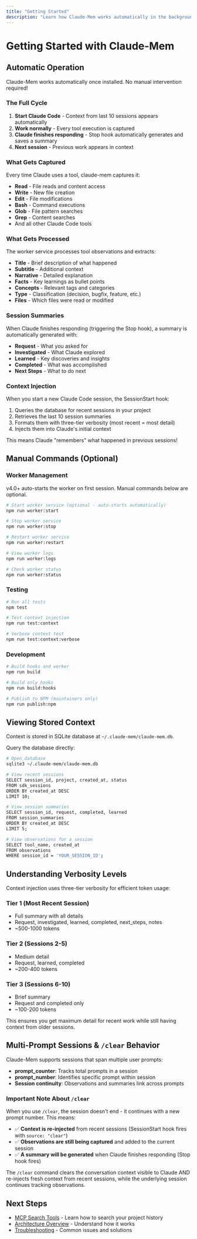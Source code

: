 ```yaml
---
title: "Getting Started"
description: "Learn how Claude-Mem works automatically in the background"
---
```


# Getting Started with Claude-Mem

## Automatic Operation

Claude-Mem works automatically once installed. No manual intervention required!

### The Full Cycle

1. **Start Claude Code** - Context from last 10 sessions appears automatically
2. **Work normally** - Every tool execution is captured
3. **Claude finishes responding** - Stop hook automatically generates and saves a summary
4. **Next session** - Previous work appears in context

### What Gets Captured

Every time Claude uses a tool, claude-mem captures it:

- **Read** - File reads and content access
- **Write** - New file creation
- **Edit** - File modifications
- **Bash** - Command executions
- **Glob** - File pattern searches
- **Grep** - Content searches
- And all other Claude Code tools

### What Gets Processed

The worker service processes tool observations and extracts:

- **Title** - Brief description of what happened
- **Subtitle** - Additional context
- **Narrative** - Detailed explanation
- **Facts** - Key learnings as bullet points
- **Concepts** - Relevant tags and categories
- **Type** - Classification (decision, bugfix, feature, etc.)
- **Files** - Which files were read or modified

### Session Summaries

When Claude finishes responding (triggering the Stop hook), a summary is automatically generated with:

- **Request** - What you asked for
- **Investigated** - What Claude explored
- **Learned** - Key discoveries and insights
- **Completed** - What was accomplished
- **Next Steps** - What to do next

### Context Injection

When you start a new Claude Code session, the SessionStart hook:

1. Queries the database for recent sessions in your project
2. Retrieves the last 10 session summaries
3. Formats them with three-tier verbosity (most recent = most detail)
4. Injects them into Claude's initial context

This means Claude "remembers" what happened in previous sessions!

## Manual Commands (Optional)

### Worker Management

v4.0+ auto-starts the worker on first session. Manual commands below are optional.

```bash
# Start worker service (optional - auto-starts automatically)
npm run worker:start

# Stop worker service
npm run worker:stop

# Restart worker service
npm run worker:restart

# View worker logs
npm run worker:logs

# Check worker status
npm run worker:status
```

### Testing

```bash
# Run all tests
npm test

# Test context injection
npm run test:context

# Verbose context test
npm run test:context:verbose
```

### Development

```bash
# Build hooks and worker
npm run build

# Build only hooks
npm run build:hooks

# Publish to NPM (maintainers only)
npm run publish:npm
```

## Viewing Stored Context

Context is stored in SQLite database at `~/.claude-mem/claude-mem.db`.

Query the database directly:

```bash
# Open database
sqlite3 ~/.claude-mem/claude-mem.db

# View recent sessions
SELECT session_id, project, created_at, status
FROM sdk_sessions
ORDER BY created_at DESC
LIMIT 10;

# View session summaries
SELECT session_id, request, completed, learned
FROM session_summaries
ORDER BY created_at DESC
LIMIT 5;

# View observations for a session
SELECT tool_name, created_at
FROM observations
WHERE session_id = 'YOUR_SESSION_ID';
```

## Understanding Verbosity Levels

Context injection uses three-tier verbosity for efficient token usage:

### Tier 1 (Most Recent Session)
- Full summary with all details
- Request, investigated, learned, completed, next_steps, notes
- ~500-1000 tokens

### Tier 2 (Sessions 2-5)
- Medium detail
- Request, learned, completed
- ~200-400 tokens

### Tier 3 (Sessions 6-10)
- Brief summary
- Request and completed only
- ~100-200 tokens

This ensures you get maximum detail for recent work while still having context from older sessions.

## Multi-Prompt Sessions & `/clear` Behavior

Claude-Mem supports sessions that span multiple user prompts:

- **prompt_counter**: Tracks total prompts in a session
- **prompt_number**: Identifies specific prompt within session
- **Session continuity**: Observations and summaries link across prompts

### Important Note About `/clear`

When you use `/clear`, the session doesn't end - it continues with a new prompt number. This means:

- ✅ **Context is re-injected** from recent sessions (SessionStart hook fires with `source: "clear"`)
- ✅ **Observations are still being captured** and added to the current session
- ✅ **A summary will be generated** when Claude finishes responding (Stop hook fires)

The `/clear` command clears the conversation context visible to Claude AND re-injects fresh context from recent sessions, while the underlying session continues tracking observations.

## Next Steps

- [MCP Search Tools](/usage/search-tools) - Learn how to search your project history
- [Architecture Overview](/architecture/overview) - Understand how it works
- [Troubleshooting](/troubleshooting) - Common issues and solutions
